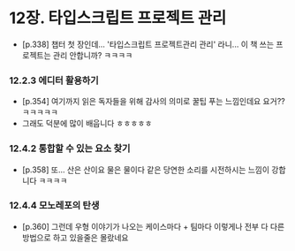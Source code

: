 # 12장. 타입스크립트 프로젝트 관리

- [p.338] 챕터 첫 장인데... '타입스크립트 프로젝트관리 관리' 라니... 이 책 쓰는 프로젝트는 관리 안합니까? ㅋㅋㅋㅋ

### 12.2.3 에디터 활용하기

- [p.354] 여기까지 읽은 독자들을 위해 감사의 의미로 꿀팁 푸는 느낌인데요 요거?? ㅋㅋㅋㅋㅋ
- 그래도 덕분에 많이 배웁니다 ㅎㅎㅎㅎㅎ

### 12.4.2 통합할 수 있는 요소 찾기

- [p.358] 또... 산은 산이요 물은 물이다 같은 당연한 소리를 시전하시는 느낌이 강합니다 ㅋㅋㅋㅋ

### 12.4.4 모노레포의 탄생

- [p.360] 그런데 우형 이야기가 나오는 케이스마다 + 팀마다 이렇게나 전부 다 다른 방법으로 하고 있을줄은 몰랐네요
